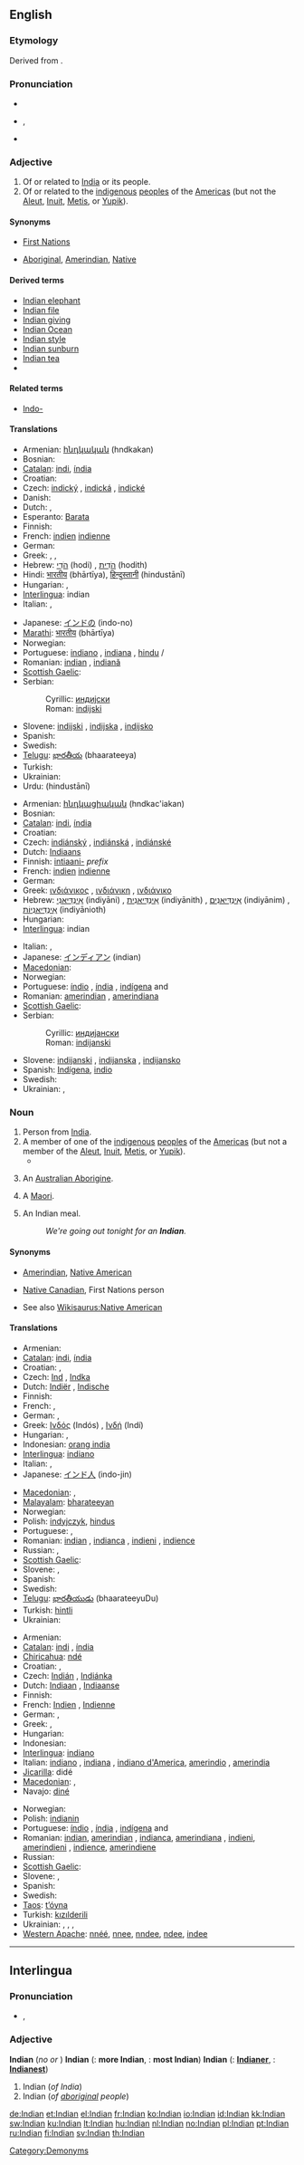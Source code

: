 ==English==

{{rank|prepared|support|bit|824|Indian|produce|drawn|field}}

===Etymology===
Derived from {{term|India}}.

===Pronunciation===
* {{audio|En-us-Indian.ogg|audio (US)}}
* {{IPA|/ˈɪndiən/}}, {{SAMPA|/"Indi@n/}}
* {{hyphenation|In|di|an}}

===Adjective===
{{en-adj}}

# Of or related to [[India]] or its people.
# Of or related to the [[indigenous]] [[peoples]] of the [[Americas]] (but not the [[Aleut]], [[Inuit]], [[Metis]], or [[Yupik]]).

====Synonyms====
* {{sense|of or related to indigenous peoples of the Americas}} [[First Nations]] {{qualifier|chiefly Canadian}}
* {{sense|of or related to indigenous peoples of the Americas}} [[Aboriginal]], [[Amerindian]], [[Native]]

====Derived terms====
* [[Indian elephant]]
* [[Indian file]]
* [[Indian giving]]
* [[Indian Ocean]]
* [[Indian style]]
* [[Indian sunburn]]
* [[Indian tea]]
* {{onym||West Indian|gloss=of, or related to, the people of the Caribbean islands}}

====Related terms====
* [[Indo-]]

====Translations====
{{trans-top|Of or pertaining to India}}
* Armenian: [[հնդկական]] (hndkakan)
* Bosnian: {{t-|bs|indijski|m}}
* [[Catalan]]: [[indi]], {{m}} [[índia]] {{f}}
* Croatian: {{t-|hr|indijski|m|alt=ìndījskī}}
* Czech: [[indický]] {{m}}, [[indická]] {{f}}, [[indické]] {{n}}
* Danish: {{t-|da|Indien}}
* Dutch: {{t-|nl|Indisch}}, {{t-|nl|Indiaas}}
* Esperanto: [[Barata]]
* Finnish: {{t+|fi|intialainen}}
* French: [[indien]] {{m}} [[indienne]] {{f}}
* German: {{t+|de|indisch}}
* Greek: {{t+|el|ινδικός|m|sc=Grek}}, {{t+|el|ινδική|f|sc=Grek}}, {{t+|el|ινδικό|n|sc=Grek}}
* Hebrew: [[הֹדִי]] (hodi) {{m}}, [[הֹדִית]] (hodith) {{f}}
* Hindi: [[भारतीय]] (bhārtīya), [[हिन्दुस्तानी]] (hindustānī)
* Hungarian: {{t+|hu|indiai}}, {{t+|hu|ind}}
* [[Interlingua]]: indian
* Italian: {{t+|it|indiano|m}}, {{t+|it|indiano|f|alt=indiana}}
{{trans-mid}}
* Japanese: [[インドの]] (indo-no)
* [[Marathi]]: [[भारतीय]] (bhārtīya)
* Norwegian: {{t-|no|indisk}}
* Portuguese: [[indiano]] {{m}}, [[indiana]] {{f}}, [[hindu]] {{m}}/{{f}}
* Romanian: [[indian]] {{m}}, [[indiană]] {{f}}
* [[Scottish Gaelic]]: {{t-|gd|Innseanach|xs=Scottish Gaelic}}
* Serbian:
*: Cyrillic: [[индијски#Serbian|индијски]] {{m}}
*: Roman: [[indijski#Serbian|indijski]] {{m}}
* Slovene: [[indijski]] {{m}}, [[indijska]] {{f}}, [[indijsko]] {{n}}
* Spanish: {{t+|es|indio}}
* Swedish: {{t+|sv|indisk}}
* [[Telugu]]: [[భారతీయ]] (bhaarateeya)
* Turkish: {{t-|tr|hint}}
* Ukrainian: {{t|uk|індійський|m|tr=indíjs’kyj|sc=Cyrl|xs=Ukrainian}}
* Urdu: {{ur-Arab|[[ہندوستانی]]}} (hindustānī)
{{trans-bottom}}

{{trans-top|Of, or related to, the aboriginal people of the Americas}}
* Armenian: [[հնդկացիական]] (hndkac'iakan)
* Bosnian: {{t-|bs|indijanski|m}}
* [[Catalan]]: [[indi]], {{m}} [[índia]] {{f}}
* Croatian: {{t-|hr|indijanski|alt=indìjānskī}}
* Czech: [[indiánský]] {{m}}, [[indiánská]] {{f}}, [[indiánské]] {{n}}
* Dutch: [[Indiaans]]
* Finnish: [[intiaani-]] ''prefix''
* French: [[indien]] {{m}} [[indienne]] {{f}}
* German: {{t-|de|indianisch}}
* Greek: [[ινδιάνικος]] {{m}}, [[ινδιάνικη]] {{f}}, [[ινδιάνικο]] {{n}}
* Hebrew: [[אִינְדִּיַאנִי]] (indiyāni) {{m}}, [[אִינְדִּיַאנִית]] (indiyānith) {{f}}, [[אִינְדִּיַאנִים]] (indiyānim) {{m|p}}, [[אִינְדִּיַאנִיוֹת]] (indiyānioth) {{f|p}}
* Hungarian: {{t+|hu|indián}}
* [[Interlingua]]: indian
{{trans-mid}}
* Italian: {{t+|it|indiano|m}}, {{t+|it|indiano|f|alt=indiana}}
* Japanese: [[インディアン]] (indian)
* [[Macedonian]]: {{t|mk|индијански|m|tr=indijánski|sc=Cyrl|xs=Macedonian}}
* Norwegian: {{t-|no|indiansk}}
* Portuguese: [[índio]] {{m}}, [[índia]] {{f}}, [[indígena]] {{m}} and {{f}}
* Romanian: [[amerindian]] {{m}}, [[amerindiana]] {{f}}
* [[Scottish Gaelic]]: {{t-|gd|Innseanach|xs=Scottish Gaelic}}
* Serbian:
*: Cyrillic: [[индијански#Serbian|индијански]] {{m}}
*: Roman: [[indijanski#Serbian|indijanski]] {{m}}
* Slovene: [[indijanski]] {{m}}, [[indijanska]] {{f}}, [[indijansko]] {{n}}
* Spanish: [[Indígena]], [[indio]]
* Swedish: {{t+|sv|indiansk}}
* Ukrainian: {{t|uk|індіанський|m|tr=indiáns’kyj|sc=Cyrl|xs=Ukrainian}} , {{t|uk|індіянський|m|tr=indijáns’kyj|sc=Cyrl|xs=Ukrainian}}
{{trans-bottom}}

===Noun===
{{en-noun}}

# Person from [[India]].
# A member of one of the [[indigenous]] [[peoples]] of the [[Americas]] (but not a member of the [[Aleut]], [[Inuit]], [[Metis]], or [[Yupik]]).
#* {{quote-book|passage=We stigmatize the '''Indians''', also, as cowardly and treacherous, because they use stratagem in warfare in preference to open force; but in this they are fully justified by their rude code of honor.|title=[[S:The Sketchbook of Geoffrey Crayon/Traits of Indian Character|The Sketchbook of Geoffrey Crayon]]|author=Washington Irving|year=1819-1820}}
# {{obsolete}} An [[Australian Aborigine]].
# {{obsolete}} A [[Maori]].
# {{British}} An Indian meal.
#: ''We're going out tonight for an '''Indian'''.''

====Synonyms====
* {{sense|indigenous person of the Americas}} [[Amerindian]], [[Native American]]
* {{sense|indigenous person of the Americas}} [[Native Canadian]], First Nations person
* See also [[Wikisaurus:Native American]]

====Translations====
{{trans-top|a person from India}}
* Armenian: {{t-|hy|հնդիկ|tr=hndik|sc=Armn|xs=Armenian}}
* [[Catalan]]: [[indi]],{{m}} [[índia]] {{f}}
* Croatian: {{t-|hr|Indijac|m|alt=Indíjac}}, {{t-|hr|Indijka|f|alt=Ìndījka}}
* Czech: [[Ind]] {{m}}, [[Indka]] {{f}}
* Dutch: [[Indiër]] {{m}}, [[Indische]] {{f}}
* Finnish: {{t+|fi|intialainen}}
* French: {{t+|fr|Indien|m}}, {{t+|fr|Indienne|f}}
* German: {{t+|de|Inder|m}}, {{t+|de|Inderin|f}}
* Greek: [[Ινδός]] (Indós) {{m}}, [[Ινδή]] (Indí) {{f}}
* Hungarian: {{t+|hu|indiai}}, {{t+|hu|indus}}
* Indonesian: [[orang india]]
* [[Interlingua]]: [[indiano]]
* Italian: {{t+|it|indiano|m}}, {{t+|it|indiano|f|alt=indiana}}
* Japanese: [[インド人]] (indo-jin)
{{trans-mid}}
* [[Macedonian]]: {{t|mk|Индиец|m|tr=Índiec|sc=Cyrl|xs=Macedonian}},  {{t|mk|Индијка|f|tr=Índijka|sc=Cyrl|xs=Macedonian}}
* [[Malayalam]]: [[bharateeyan]]
* Norwegian: {{t-|no|inder|m}}
* Polish: [[indyjczyk]], [[hindus]]
* Portuguese: {{t+|pt|hindu}}, {{t+|pt|indiano}}
* Romanian: [[indian]] {{m}}, [[indianca]] {{f}}, [[indieni]] {{m|p}}, [[indience]] {{f|p}}
* Russian: {{t|ru|индиец|m|tr=indíets|sc=Cyrl}}, {{t|ru|индиянка|f|tr=indijánka|sc=Cyrl}}
* [[Scottish Gaelic]]: {{t-|gd|Innseanach|m|xs=Scottish Gaelic}}
* Slovene: {{t+|sl|Indijec|m}}, {{t-|sl|Indijka|f}}
* Spanish: {{t+|es|indio}}
* Swedish: {{t+|sv|indier}}
* [[Telugu]]: [[భారతీయుడు]] (bhaarateeyuDu)
* Turkish: [[hintli]]
* Ukrainian: {{t|uk|індієць|m|tr=indíjec’|sc=Cyrl|xs=Ukrainian}}
{{trans-bottom}}

{{trans-top|Individual of, or related to, the aboriginal people of the Americas}}
* Armenian: {{t-|hy|հնդկացի|tr=hndkac'i|sc=Armn|xs=Armenian}}
* [[Catalan]]: [[indi]] {{m}},  [[índia]] {{f}}
* [[Chiricahua]]: [[ndé]]
* Croatian: {{t-|hr|Indijanac|m|alt=Indijánac}}, {{t-|hr|Indijanka|f|alt=Indìjānka}}
* Czech: [[Indián]] {{m}}, [[Indiánka]] {{f}}
* Dutch: [[Indiaan]] {{m}}, [[Indiaanse]] {{f}}
* Finnish: {{t+|fi|intiaani}}
* French: [[Indien]] {{m}}, [[Indienne]] {{f}}
* German: {{t+|de|Indianer|m}}, {{t+|de|Indianerin|f}}
* Greek: {{t-|el|Ινδιάνος|m|tr=Indiános|sc=Grek}}, {{t-|el|Ινδιάνα|f|tr=Indiána|sc=Grek}}
* Hungarian: {{t+|hu|indián}}
* Indonesian: {{t-|id|indian|xs=Indonesian}}
* [[Interlingua]]: [[indiano]]
* Italian: [[indiano]] {{m}}, [[indiano|indiana]] {{f}}, [[indiano d'America]], [[amerindio]] {{m}}, [[amerindio|amerindia]] {{f}}
* [[Jicarilla]]: didé
* [[Macedonian]]: {{t|mk|Индијанец|m|tr=indijánec|sc=Cyrl|xs=Macedonian}},  {{t|mk|Индијанка|f|tr=indijánka|sc=Cyrl|xs=Macedonian}}
* Navajo: [[diné]]
{{trans-mid}}
* Norwegian: {{t+|no|indianer|m}}
* Polish: [[indianin]]
* Portuguese: [[índio]] {{m}}, [[índia]] {{f}}, [[indígena]] {{m}} and {{f}}
* Romanian: [[indian]], [[amerindian]] {{m}}, [[indianca]], [[amerindiana]] {{f}}, [[indieni]], [[amerindieni]] {{m|p}}, [[indience]], [[amerindiene]] {{f|p}}
* Russian: {{t|ru|индеец|m|tr=indéets|sc=Cyrl}}
* [[Scottish Gaelic]]: {{t-|gd|Innseanach|m|xs=Scottish Gaelic}}
* Slovene: {{t+|sl|Indijanec|m}}, {{t-|sl|Indijanka|f}}
* Spanish: {{t+|es|indio}}
* Swedish: {{t-|sv|indian}}
* [[Taos]]: [[t’óyna]]
* Turkish: [[kızılderili]]
* Ukrainian: {{t|uk|індіанець|m|tr=indiánec’|sc=Cyrl|xs=Ukrainian}}, {{t|uk|індіянець|m|tr=indijánec’|sc=Cyrl|xs=Ukrainian}}, {{t|uk|індіанин|m|tr=indijányn|sc=Cyrl|xs=Ukrainian}}, {{t|uk|індіянин|m|tr=indijanýn|sc=Cyrl|xs=Ukrainian}}
* [[Western Apache]]: [[nnéé]], [[nnee]], [[nndee]], [[ndee]], [[indee]]
{{trans-bottom}}

[[Category:Demonyms]]

----

==Interlingua==

===Pronunciation===
* {{IPA|lang=ia|/inˈdjan/}}, {{SAMPA|lang=ia|/in"djan/}}

===Adjective===
{{infl|ia|adjective}}
'''Indian'''  (''no'' {{compar}} ''or'' {{superl}})
'''Indian'''  ({{compar}}: '''more Indian''', {{superl}}: '''most Indian''')
'''Indian'''  ({{compar}}: '''[[Indianer]]''', {{superl}}: '''[[Indianest]]''')
{{attention|ia}}

# Indian (''of India'')
# Indian (''of [[aboriginal]] people'')

[[de:Indian]]
[[et:Indian]]
[[el:Indian]]
[[fr:Indian]]
[[ko:Indian]]
[[io:Indian]]
[[id:Indian]]
[[kk:Indian]]
[[sw:Indian]]
[[ku:Indian]]
[[lt:Indian]]
[[hu:Indian]]
[[nl:Indian]]
[[no:Indian]]
[[pl:Indian]]
[[pt:Indian]]
[[ru:Indian]]
[[fi:Indian]]
[[sv:Indian]]
[[th:Indian]]